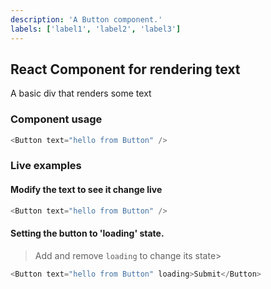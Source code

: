 ```yaml
---
description: 'A Button component.'
labels: ['label1', 'label2', 'label3']
---
```



## React Component for rendering text

A basic div that renders some text

### Component usage
```js
<Button text="hello from Button" />
```

### Live examples

#### Modify the text to see it change live
> 
```js live
<Button text="hello from Button" />
```

#### Setting the button to 'loading' state. 
> Add and remove `loading` to change its state> 
```js live
<Button text="hello from Button" loading>Submit</Button>

